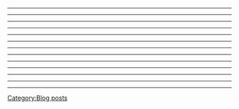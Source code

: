 {{ShipGraphicKai|Yamashiro/New Year|}}
{{ShipGraphicKai|Yamashiro/New Year|damaged=true|align=center}}
----
{{ShipGraphicKai|Fusou/New Year}}
{{ShipGraphicKai|Fusou/New Year|damaged=true}}
----
{{ShipGraphicKai|Akitsushima/New Year}}
{{ShipGraphicKai|Akitsushima/New Year|damaged=true}}
----
{{ShipGraphicKai|Mizuho/New Year}}
----
{{ShipGraphicKai|Taigei/New Year}}
{{ShipGraphicKai|Taigei/New Year|damaged=true}}
----
{{ShipGraphicKai|Katori/New Year}}
{{ShipGraphicKai|Katori/New Year|damaged=true}}
----
{{ShipGraphicKai|I-401/New Year}}
{{ShipGraphicKai|I-401/New Year|damaged=true}}
----
{{ShipGraphicKai|Ushio/New Year}}
{{ShipGraphicKai|Ushio/New Year|damaged=true}}
{{ShipGraphicKai|Ushio/Kai Ni New Year}}
{{ShipGraphicKai|Ushio/Kai Ni New Year|damaged=true}}
----
{{ShipGraphicKai|Nenohi/New Year}}
{{ShipGraphicKai|Nenohi/New Year|damaged=true}}
----
{{ShipGraphicKai|Yuugumo/New Year}}
{{ShipGraphicKai|Yuugumo/New Year|damaged=true}}
----
{{ShipGraphicKai|Makigumo/New Year}}
{{ShipGraphicKai|Makigumo/New Year|damaged=true}}
----
{{ShipGraphicKai|Zuihou/New Year}}
{{ShipGraphicKai|Zuihou/New Year|damaged=true}}
----
{{ShipGraphicKai|Amagi/New Year}}
{{ShipGraphicKai|Amagi/New Year|damaged=true}}
----
[[Category:Blog posts]]